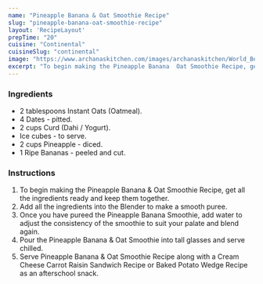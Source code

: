 ---
name: "Pineapple Banana & Oat Smoothie Recipe"
slug: "pineapple-banana-oat-smoothie-recipe"
layout: 'RecipeLayout'
prepTime: "20"
cuisine: "Continental"
cuisineSlug: "continental"
image: "https://www.archanaskitchen.com/images/archanaskitchen/World_Beverages/Pineapple_Smoothie_Recipe-1_1600.jpg"
excerpt: "To begin making the Pineapple Banana  Oat Smoothie Recipe, get all the ingredients ready and keep them together"
---

### Ingredients

- 2 tablespoons Instant Oats (Oatmeal).
- 4 Dates - pitted.
- 2 cups Curd (Dahi / Yogurt).
- Ice cubes - to serve.
- 2 cups Pineapple - diced.
- 1 Ripe Bananas - peeled and cut.

### Instructions

1. To begin making the Pineapple Banana & Oat Smoothie Recipe, get all the ingredients ready and keep them together.
1. Add all the ingredients into the Blender to make a smooth puree.
1. Once you have pureed the Pineapple Banana Smoothie, add water to adjust the consistency of the smoothie to suit your palate and blend again.
1. Pour the Pineapple Banana & Oat Smoothie into tall glasses and serve chilled.
1. Serve Pineapple Banana & Oat Smoothie Recipe along with a Cream Cheese Carrot Raisin Sandwich Recipe or Baked Potato Wedge Recipe as an afterschool snack.
